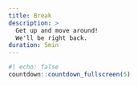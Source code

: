 ```yaml
---
title: Break
description: >
  Get up and move around!
  We'll be right back.
duration: 5min
---
```


::: {.column-screen .position-relative style="height: 80vh"}
```r
#| echo: false
countdown::countdown_fullscreen(5)
```
:::